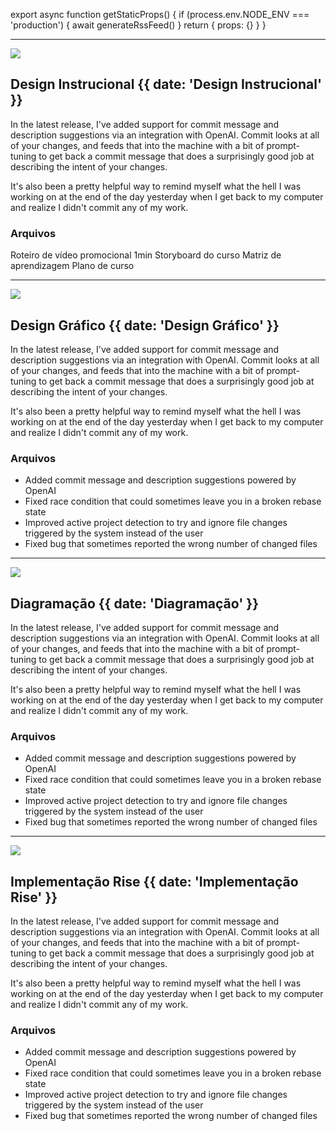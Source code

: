 
export async function getStaticProps() {
  if (process.env.NODE_ENV === 'production') {
    await generateRssFeed()
  }
  return { props: {} }
}

---

![](@/images/commit-suggestions.png)

## Design Instrucional {{ date: 'Design Instrucional' }}

In the latest release, I've added support for commit message and description suggestions via an integration with OpenAI. Commit looks at all of your changes, and feeds that into the machine with a bit of prompt-tuning to get back a commit message that does a surprisingly good job at describing the intent of your changes.

It's also been a pretty helpful way to remind myself what the hell I was working on at the end of the day yesterday when I get back to my computer and realize I didn't commit any of my work.

### <SparkleIcon /> Arquivos

<MdxLink href="#" icon={BookIcon} className="-ml-2">
  Roteiro de vídeo promocional 1min
</MdxLink>
<MdxLink href="#" icon={BookIcon} className="-ml-2">
  Storyboard do curso
</MdxLink>
<MdxLink href="#" icon={BookIcon} className="-ml-2">
  Matriz de aprendizagem
</MdxLink>
<MdxLink href="#" icon={BookIcon} className="-ml-2">
  Plano de curso
</MdxLink>

---

![](@/images/commit-suggestions.png)

## Design Gráfico {{ date: 'Design Gráfico' }}

In the latest release, I've added support for commit message and description suggestions via an integration with OpenAI. Commit looks at all of your changes, and feeds that into the machine with a bit of prompt-tuning to get back a commit message that does a surprisingly good job at describing the intent of your changes.

It's also been a pretty helpful way to remind myself what the hell I was working on at the end of the day yesterday when I get back to my computer and realize I didn't commit any of my work.

### <SparkleIcon /> Arquivos

- Added commit message and description suggestions powered by OpenAI
- Fixed race condition that could sometimes leave you in a broken rebase state
- Improved active project detection to try and ignore file changes triggered by the system instead of the user
- Fixed bug that sometimes reported the wrong number of changed files

---

![](@/images/commit-suggestions.png)

## Diagramação {{ date: 'Diagramação' }}

In the latest release, I've added support for commit message and description suggestions via an integration with OpenAI. Commit looks at all of your changes, and feeds that into the machine with a bit of prompt-tuning to get back a commit message that does a surprisingly good job at describing the intent of your changes.

It's also been a pretty helpful way to remind myself what the hell I was working on at the end of the day yesterday when I get back to my computer and realize I didn't commit any of my work.

### <SparkleIcon /> Arquivos

- Added commit message and description suggestions powered by OpenAI
- Fixed race condition that could sometimes leave you in a broken rebase state
- Improved active project detection to try and ignore file changes triggered by the system instead of the user
- Fixed bug that sometimes reported the wrong number of changed files

---

![](@/images/commit-suggestions.png)

## Implementação Rise {{ date: 'Implementação Rise' }}

In the latest release, I've added support for commit message and description suggestions via an integration with OpenAI. Commit looks at all of your changes, and feeds that into the machine with a bit of prompt-tuning to get back a commit message that does a surprisingly good job at describing the intent of your changes.

It's also been a pretty helpful way to remind myself what the hell I was working on at the end of the day yesterday when I get back to my computer and realize I didn't commit any of my work.

### <SparkleIcon /> Arquivos

- Added commit message and description suggestions powered by OpenAI
- Fixed race condition that could sometimes leave you in a broken rebase state
- Improved active project detection to try and ignore file changes triggered by the system instead of the user
- Fixed bug that sometimes reported the wrong number of changed files
